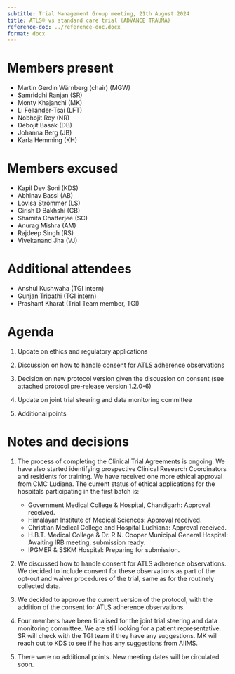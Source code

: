 ```yaml
---
subtitle: Trial Management Group meeting, 21th August 2024
title: ATLS® vs standard care trial (ADVANCE TRAUMA)
reference-doc: ../reference-doc.docx
format: docx
---
```


# Members present

-   Martin Gerdin Wärnberg (chair) (MGW)
-   Samriddhi Ranjan (SR)
-   Monty Khajanchi (MK)
-   Li Felländer-Tsai (LFT)
-   Nobhojit Roy (NR)
-   Debojit Basak (DB)
-   Johanna Berg (JB)
-   Karla Hemming (KH)

# Members excused

-   Kapil Dev Soni (KDS)
-   Abhinav Bassi (AB)
-   Lovisa Strömmer (LS)
-   Girish D Bakhshi (GB)
-   Shamita Chatterjee (SC)
-   Anurag Mishra (AM)
-   Rajdeep Singh (RS)
-   Vivekanand Jha (VJ)

# Additional attendees

- Anshul Kushwaha (TGI intern)
- Gunjan Tripathi (TGI intern) 
- Prashant Kharat (Trial Team member, TGI)

# Agenda

1. Update on ethics and regulatory applications

2. Discussion on how to handle consent for ATLS adherence observations

3. Decision on new protocol version given the discussion on consent (see attached protocol pre-release version 1.2.0-6)

4. Update on joint trial steering and data monitoring committee

5. Additional points

# Notes and decisions

1. The process of completing the Clinical Trial Agreements is ongoing. We have also started identifying prospective Clinical Research Coordinators and residents for training. We have received one more ethical approval from CMC Ludiana. The current status of ethical applications for the hospitals participating in the first batch is:

    - Government Medical College & Hospital, Chandigarh: Approval received.
    - Himalayan Institute of Medical Sciences: Approval received.
    - Christian Medical College and Hospital Ludhiana: Approval received.
    - H.B.T. Medical College & Dr. R.N. Cooper Municipal General Hospital: Awaiting IRB meeting, submission ready. 
    - IPGMER & SSKM Hospital: Preparing for submission.

2. We discussed how to handle consent for ATLS adherence observations. We decided to include consent for these observations as part of the opt-out and waiver procedures of the trial, same as for the routinely collected data.

3. We decided to approve the current version of the protocol, with the addition of the consent for ATLS adherence observations.

4. Four members have been finalised for the joint trial steering and data monitoring committee. We are still looking for a patient representative. SR will check with the TGI team if they have any suggestions. MK will reach out to KDS to see if he has any suggestions from AIIMS.

5. There were no additional points. New meeting dates will be circulated soon.